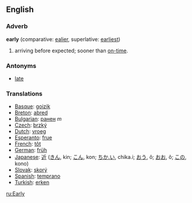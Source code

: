==English==

===Adverb===
'''early'''  (comparative: [[ealier]], superlative: [[earliest]])
#arriving before expected; sooner than [[on-time]].

===Antonyms===
*[[late]]

===Translations===
*[[Basque]]: [[goizik]]
*[[Breton]]: [[abred]]
*[[Bulgarian]]: [[ранен]] ''m''
*[[Czech]]: [[brzký]]
*[[Dutch]]: [[vroeg]]
*[[Esperanto]]: [[frue]]
*[[French]]: [[tôt]]
*[[German]]: [[früh]]
*[[Japanese]]: [[近]] ([[きん]], kin; [[こん]], kon; [[ちか.い]], chika.i; [[おう]], ô; [[おお]], ô; [[この]], kono)
*[[Slovak]]: [[skorý]]
*[[Spanish]]: [[temprano]]
*[[Turkish]]: [[erken]]

[[ru:Early]]
